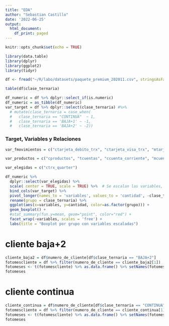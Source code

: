 ```yaml
---
title: "EDA"
author: "Sebastian Castillo"
date: '2022-06-25'
output:
  html_document:
    df_print: paged
---
```


```r
knitr::opts_chunk$set(echo = TRUE)
```


```r
library(data.table)
library(dplyr)
library(ggplot2)
library(tidyr)
```

```r
df <- fread("~/R/labo/datasets/paquete_premium_202011.csv", stringsAsFactors= TRUE)
```

```r
table(df$clase_ternaria)
```

```r
df_numeric = df %>% dplyr::select_if(is.numeric)
df_numeric = as_tibble(df_numeric)
var_target = df %>% dplyr::select(clase_ternaria) #%>% 
  # mutate(clase_ternaria = case_when(
  #   clase_ternaria == "CONTINUA"  ~ 1,
  #   clase_ternaria == 'BAJA+1' ~ -1,
  #   clase_ternaria == 'BAJA+2' ~ -2))

```

### Target, Variables y Relaciones

```r
var_fmovimientos = c("ctarjeta_debito_trx", "ctarjeta_visa_trx", "mtarjeta_visa_consumo", "ctarjeta_master_trx", "cprestamos_personales", "cprestamos_prendarios", "cprestamos_prendarios", "cprestamos_hipotecarios", "cplazo_fijo", "cinversion1", "minversion1_pesos", "cinversion2", "minversion2", "cpayroll_trx", "cpayroll2_trx",  "ccuenta_debitos_automaticos", "mcuenta_debitos_automaticos", "ctarjeta_visa_debitos_automaticos", "mtarjeta_visa_debitos_automaticos", "ctarjeta_master_debitos_automaticos", "mttarjeta_master_debitos_automaticos", "cpagodeservicios", "mpagodeservicios")

var_productos = c("cproductos", "tcuentas", "ccuenta_corriente", "mcuenta_corriente", "ccaja_ahorro", "mcaja_ahorro", "mcaja_ahorro_dolares", "mdescubierto_preacordado", "mcuentas_saldo", "ctarjeta_debito", "mautoservicio", "ctarjeta_visa", "ctarjeta_master", "mtarjeta_master_consumo", "cprestamos_personales",  "mprestamos_personales", "cprestamos_prendarios", "mprestamos_prendarios", "cprestamos_hipotecarios", "mprestamos_hipotecarios", "cinversion1", "minversion1_pesos", "cseguro_vida","cseguro_auto", "ccaja_seguridad")

var_elegidas = c("ctrx_quarter")

```


```r
df_numeric %>% 
  dplyr::select(var_elegidas) %>% 
  scale( center = TRUE, scale = TRUE) %>%  # Se escalan las variables, (x-median)/sd.
  bind_cols(var_target) %>%  
  pivot_longer(names_to = 'variables', values_to = 'cantidad', -clase_ternaria) %>% 
  rename(grupo = clase_ternaria) %>% 
  ggplot(aes(x=variables, y=cantidad, color=as.factor(grupo))) + 
  geom_boxplot() +
  #stat_summary(fun.y=mean, geom="point", color="red") +
  facet_wrap(~variables, scales = 'free') +
  labs(title = "Boxplot por grupo con variables escaladas")

```


# cliente baja+2

```r
cliente_baja2 = df$numero_de_cliente[df$clase_ternaria == "BAJA+2"]
fotomescliente = df %>% filter(numero_de_cliente == cliente_baja2[1])
fotomeses <- t(fotomescliente) %>% as.data.frame() %>% setNames(fotomescliente[,1])
fotomeses
```


# cliente continua


```r
cliente_continua = df$numero_de_cliente[df$clase_ternaria == "CONTINUA"]
fotomescliente = df %>% filter(numero_de_cliente == cliente_continua[1])
fotomeses <- t(fotomescliente) %>% as.data.frame() %>% setNames(fotomescliente[,1])
fotomeses

```

